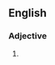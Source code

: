 {{also|nonjapanese|nonJapanese|non-Japanese}}
==English==

===Adjective===
{{head|en|misspelling}}

# {{misspelling of|en|non-Japanese}}